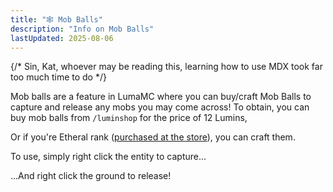 ```yaml
---
title: "🕸️ Mob Balls"
description: "Info on Mob Balls"
lastUpdated: 2025-08-06
---
```



{/* Sin, Kat, whoever may be reading this, learning how to use MDX took far too much time to do */}

Mob balls are a feature in LumaMC where you can buy/craft Mob Balls to capture and release any mobs you may come across!
To obtain, you can buy mob balls from `/luminshop` for the price of 12 Lumins,
<CenteredImage src={LSMB} alt="Mob balls avaiable within the /luminshop. The price is set to 12 lumins as of writing." tailwind="w-128" />

Or if you're Etheral rank ([purchased at the store](https://store.lumamc.net)), you can craft them.
<CenteredImage src={BallRecipe} alt="Crafting recipe of Mob Balls, eight hay bales surrounding one emerald." tailwind="w-128" />

To use, simply right click the entity to capture...
<CenteredImage src={MBC} alt="Interacting with an entity captures it within a ball." tailwind="w-128"/>

...And right click the ground to release!
<CenteredImage src={MBD} alt="Interacting the ground releases the captured entity." tailwind="w-128"/>
